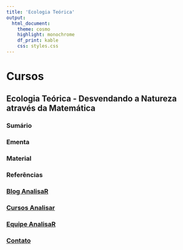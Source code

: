 ```yaml
---
title: 'Ecologia Teórica'
output: 
  html_document:
    theme: cosmo
    highlight: monochrome
    df_print: kable
    css: styles.css
---
```


# **Cursos**

## **Ecologia Teórica - Desvendando a Natureza através da Matemática**{.tabset .tabset-pills} 

### **Sumário**

### **Ementa**

### **Material**

### **Referências**

### [Blog AnalisaR](index.html)

### [Cursos Analisar](Cursos.html)

### [Equipe AnalisaR](https://vntborgesjr.github.io/vntborgesjr/)

### [Contato](Contato.html)